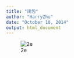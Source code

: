 ```yaml
---
title: "闭包"
author: "HarryZhu"
date: "October 10, 2014"
output: html_document
---
```

![2e](http://www3.cs.stonybrook.edu/~skiena/combinatorica/animations/anim/graphpower.gif)
